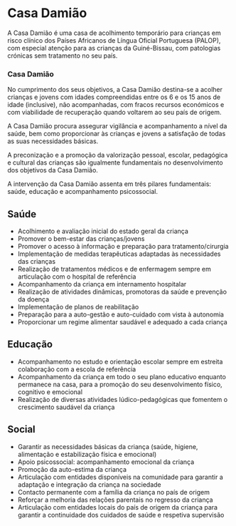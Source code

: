 
# Casa Damião

A Casa Damião é uma casa de acolhimento temporário para crianças em risco
clínico dos Países Africanos de Língua Oficial Portuguesa (PALOP), com especial
atenção para as crianças da Guiné-Bissau, com patologias crónicas sem tratamento
no seu país.

<CasaDamiaoImage />

### Casa Damião

No cumprimento dos seus objetivos, a Casa Damião destina-se a acolher crianças e
jovens com idades compreendidas entre os 6 e os 15 anos de idade (inclusive), não
acompanhadas, com fracos recursos económicos e com viabilidade de recuperação quando
voltarem ao seu país de origem.

A Casa Damião procura assegurar vigilância e acompanhamento a nível da saúde,
bem como proporcionar às crianças e jovens a satisfação de todas as suas necessidades
básicas.

A preconização e a promoção da valorização pessoal, escolar, pedagógica e cultural das crianças são igualmente fundamentais no desenvolvimento dos objetivos da Casa Damião.

A intervenção da Casa Damião assenta em três pilares fundamentais: saúde, educação e acompanhamento psicossocial.

## Saúde

- Acolhimento e avaliação inicial do estado geral da criança
- Promover o bem-estar das crianças/jovens
- Promover o acesso à informação e preparação para tratamento/cirurgia
- Implementação de medidas terapêuticas adaptadas às necessidades das crianças
- Realização de tratamentos médicos e de enfermagem sempre em articulação com o hospital de referência
- Acompanhamento da criança em internamento hospitalar
- Realização de atividades dinâmicas, promotoras da saúde e prevenção da doença
- Implementação de planos de reabilitação
- Preparação para a auto-gestão e auto-cuidado com vista à autonomia
- Proporcionar um regime alimentar saudável e adequado a cada criança

## Educação

- Acompanhamento no estudo e orientação escolar sempre em estreita colaboração com a escola de referência
- Acompanhamento da criança em todo o seu plano educativo enquanto permanece na casa, para a promoção do seu desenvolvimento físico, cognitivo e emocional
- Realização de diversas atividades lúdico-pedagógicas que fomentem o crescimento saudável da criança

## Social

- Garantir as necessidades básicas da criança (saúde, higiene, alimentação e estabilização física e emocional)
- Apoio psicossocial: acompanhamento emocional da criança
- Promoção da auto-estima da criança
- Articulação com entidades disponíveis na comunidade para garantir a adaptação e integração da criança na sociedade
- Contacto permanente com a família da criança no país de origem
- Reforçar a melhoria das relações parentais no regresso da criança
- Articulação com entidades locais do país de origem da criança para garantir a continuidade dos cuidados de saúde e respetiva supervisão
